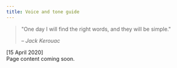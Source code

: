 ```yaml
---
title: Voice and tone guide
---
```


> "One day I will find the right words, and they will be simple."
>
> <cite>– Jack Kerouac</cite>


[15 April 2020]  
Page content coming soon.

<!-- How we say things is often just as important as what we say.
When we consistently use a particular voice and tone, people will tend to associate certain qualities with us.
Consistent voice and tone are crucial for connecting and resonating with users. What's the difference between voice and tone?
One way to think about it is that voice is always consistent, but tone often changes depending on context.

### Voice

Voice is the foundation for communicating about IBM products and delivering brand messages. At IBM, our voice expresses the core of our personality,
while bringing comfort, ease, and a sense of connection to our users. Through careful use of the IBM voice, we help empower users to meet their business goals.

### Tone

Tone conveys an attitude toward both the subject matter and the reader. All content – whether it's introductory text in the UI, an error message,
or a topic in the docs – tells part of a bigger story. Good storytellers are skilled in two main areas: what they are saying (the substantive content)
and how to say it to any given audience (the style and tone in which it is presented). Be a good storyteller. -->